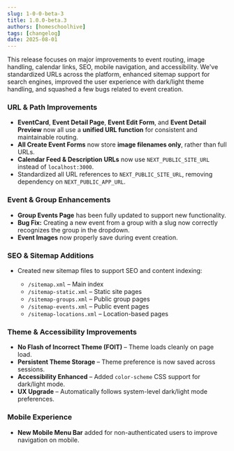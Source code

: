 ```yaml
---
slug: 1-0-0-beta-3
title: 1.0.0-beta.3
authors: [homeschoolhive]
tags: [changelog]
date: 2025-08-01
---
```


This release focuses on major improvements to event routing, image handling, calendar links, SEO, mobile navigation, and accessibility. We've standardized URLs across the platform, enhanced sitemap support for search engines, improved the user experience with dark/light theme handling, and squashed a few bugs related to event creation.
<!-- truncate -->
### URL & Path Improvements

* **EventCard**, **Event Detail Page**, **Event Edit Form**, and **Event Detail Preview** now all use a **unified URL function** for consistent and maintainable routing.
* **All Create Event Forms** now store **image filenames only**, rather than full URLs.
* **Calendar Feed & Description URLs** now use `NEXT_PUBLIC_SITE_URL` instead of `localhost:3000`.
* Standardized all URL references to `NEXT_PUBLIC_SITE_URL`, removing dependency on `NEXT_PUBLIC_APP_URL`.

### Event & Group Enhancements

* **Group Events Page** has been fully updated to support new functionality.
* **Bug Fix:** Creating a new event from a group with a slug now correctly recognizes the group in the dropdown.
* **Event Images** now properly save during event creation.

### SEO & Sitemap Additions

* Created new sitemap files to support SEO and content indexing:

  * `/sitemap.xml` – Main index
  * `/sitemap-static.xml` – Static site pages
  * `/sitemap-groups.xml` – Public group pages
  * `/sitemap-events.xml` – Public event pages
  * `/sitemap-locations.xml` – Location-based pages

### Theme & Accessibility Improvements

* **No Flash of Incorrect Theme (FOIT)** – Theme loads cleanly on page load.
* **Persistent Theme Storage** – Theme preference is now saved across sessions.
* **Accessibility Enhanced** – Added `color-scheme` CSS support for dark/light mode.
* **UX Upgrade** – Automatically follows system-level dark/light mode preferences.

### Mobile Experience

* **New Mobile Menu Bar** added for non-authenticated users to improve navigation on mobile.
